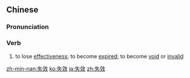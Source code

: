 {{also|失効}}
==Chinese==
{{zh-forms}}

===Pronunciation===
{{zh-pron
|m=shīxiào
|c=sat1 hau6
|mn=sit-hāu
|cat=v
}}

===Verb===
{{zh-verb}}

# to lose [[effectiveness]]; to become [[expired]]; to become [[void]] or [[invalid]]

[[zh-min-nan:失效]]
[[ko:失效]]
[[ja:失效]]
[[zh:失效]]